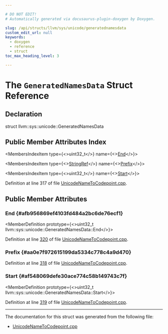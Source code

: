 ```yaml
---

# DO NOT EDIT!
# Automatically generated via docusaurus-plugin-doxygen by Doxygen.

slug: /api/structs/llvm/sys/unicode/generatednamesdata
custom_edit_url: null
keywords:
  - doxygen
  - reference
  - struct
toc_max_heading_level: 3

---
```





# The `GeneratedNamesData` Struct Reference

<DoxygenPage pluginConfig={pluginConfig}>



## Declaration

<CodeBlock>struct llvm::sys::unicode::GeneratedNamesData</CodeBlock>

## Public Member Attributes Index

<MembersIndex>

<MembersIndexItem
  type={<>uint32&#95;t</>}
  name={<><a href="#afb956869ef4103fd484a2bc6de76ecf1">End</a></>}>
</MembersIndexItem>

<MembersIndexItem
  type={<><a href="/docs/api/classes/llvm/stringref">StringRef</a></>}
  name={<><a href="#aa0e7f972615199da5334c778c4a9d470">Prefix</a></>}>
</MembersIndexItem>

<MembersIndexItem
  type={<>uint32&#95;t</>}
  name={<><a href="#af548069defe30ace774c58b149743c7f">Start</a></>}>
</MembersIndexItem>

</MembersIndex>


Definition at line 317 of file <a href="/docs/api/files/lib/lib/support/unicodenametocodepoint-cpp">UnicodeNameToCodepoint.cpp</a>.

<SectionDefinition>

## Public Member Attributes

### End {#afb956869ef4103fd484a2bc6de76ecf1}

<MemberDefinition
  prototype={<>uint32&#95;t llvm::sys::unicode::GeneratedNamesData::End</>}>

Definition at line <a href="/docs/api/files/lib/lib/support/unicodenametocodepoint-cpp/#l00320">320</a> of file <a href="/docs/api/files/lib/lib/support/unicodenametocodepoint-cpp">UnicodeNameToCodepoint.cpp</a>.
</MemberDefinition>

### Prefix {#aa0e7f972615199da5334c778c4a9d470}

<MemberDefinition
  prototype="StringRef llvm::sys::unicode::GeneratedNamesData::Prefix">

Definition at line <a href="/docs/api/files/lib/lib/support/unicodenametocodepoint-cpp/#l00318">318</a> of file <a href="/docs/api/files/lib/lib/support/unicodenametocodepoint-cpp">UnicodeNameToCodepoint.cpp</a>.
</MemberDefinition>

### Start {#af548069defe30ace774c58b149743c7f}

<MemberDefinition
  prototype={<>uint32&#95;t llvm::sys::unicode::GeneratedNamesData::Start</>}>

Definition at line <a href="/docs/api/files/lib/lib/support/unicodenametocodepoint-cpp/#l00319">319</a> of file <a href="/docs/api/files/lib/lib/support/unicodenametocodepoint-cpp">UnicodeNameToCodepoint.cpp</a>.
</MemberDefinition>

</SectionDefinition>

<hr/>

The documentation for this struct was generated from the following file:

<ul>
<li><a href="/docs/api/files/lib/lib/support/unicodenametocodepoint-cpp">UnicodeNameToCodepoint.cpp</a></li>
</ul>

</DoxygenPage>
